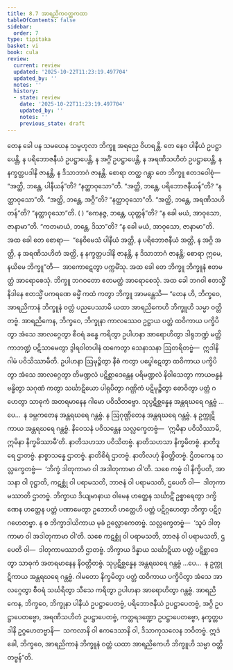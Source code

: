 ```yaml
---
title: 8.7 အာရညိကဝတ္တကထာ
tableOfContents: false
sidebar:
  order: 7
type: tipitaka
basket: vi
book: cula
review:
  current: review
  updated: '2025-10-22T11:23:19.497704'
  updated_by: ''
  notes: ''
  history:
  - state: review
    date: '2025-10-22T11:23:19.497704'
    updated_by: ''
    notes: ''
    previous_state: draft
---
```



<ReviewStatus review={frontmatter.review} showDetails={true} />

<HypothesisAnnotation frontmatter={frontmatter} />

<DynamicBreadcrumb />

<Division number="367" book="cula" e="ch" v="4" p="385">

<Paragraph number="1688" book="cula">
တေန ခေါ ပန သမယေန သမ္ဗဟုလာ ဘိက္ခူ အရညေ ဝိဟရန္တိ. တေ နေဝ ပါနီယံ ဥပဋ္ဌာပေန္တိ, န ပရိဘောဇနီယံ ဥပဋ္ဌာပေန္တိ, န အဂ္ဂိံ ဥပဋ္ဌာပေန္တိ, န အရဏိသဟိတံ ဥပဋ္ဌာပေန္တိ, န နက္ခတ္တပဒါနိ ဇာနန္တိ, န ဒိသာဘာဂံ ဇာနန္တိ. စောရာ တတ္ထ ဂန္တွာ တေ ဘိက္ခူ ဧတဒဝေါစုံ—  “အတ္ထိ, ဘန္တေ, ပါနီယန်”တိ? “နတ္ထာဝုသော”တိ. “အတ္ထိ, ဘန္တေ, ပရိဘောဇနီယန်”တိ? “နတ္ထာဝုသော”တိ. “အတ္ထိ, ဘန္တေ, အဂ္ဂီ”တိ? “နတ္ထာဝုသော”တိ. “အတ္ထိ, ဘန္တေ, အရဏိသဟိတန်”တိ? “နတ္ထာဝုသော”တိ. ( ) “ကေနဇ္ဇ, ဘန္တေ, ယုတ္တန်”တိ? “န ခေါ မယံ, အာဝုသော, ဇာနာမာ”တိ. “ကတမာယံ, ဘန္တေ, ဒိသာ”တိ? “န ခေါ မယံ, အာဝုသော, ဇာနာမာ”တိ. အထ ခေါ တေ စောရာ—  “နေဝိမေသံ ပါနီယံ အတ္ထိ, န ပရိဘောဇနီယံ အတ္ထိ, န အဂ္ဂိ အတ္ထိ, န အရဏိသဟိတံ အတ္ထိ, န နက္ခတ္တပဒါနိ ဇာနန္တိ, န ဒိသာဘာဂံ ဇာနန္တိ; စောရာ ဣမေ, နယိမေ ဘိက္ခူ”တိ—  အာကောဋေတွာ ပက္ကမိံသု. အထ ခေါ တေ ဘိက္ခူ ဘိက္ခူနံ ဧတမတ္ထံ အာရောစေသုံ. ဘိက္ခူ ဘဂဝတော ဧတမတ္ထံ အာရောစေသုံ. အထ ခေါ ဘဂဝါ ဧတသ္မိံ နိဒါနေ ဧတသ္မိံ ပကရဏေ ဓမ္မိံ ကထံ ကတွာ ဘိက္ခူ အာမန္တေသိ—
</Paragraph>

</Division>
<Division number="368" book="cula" e="ch" v="4" p="385">

<Paragraph number="1689" book="cula">
“တေန ဟိ, ဘိက္ခဝေ, အာရညိကာနံ ဘိက္ခူနံ ဝတ္တံ ပညပေဿာမိ ယထာ အာရညိကေဟိ ဘိက္ခူဟိ သမ္မာ ဝတ္တိတဗ္ဗံ. အာရညိကေန, ဘိက္ခဝေ, ဘိက္ခုနာ ကာလဿေဝ ဥဋ္ဌာယ ပတ္တံ ထဝိကာယ ပက္ခိပိတွာ အံသေ အာလဂ္ဂေတွာ စီဝရံ ခန္ဓေ ကရိတွာ ဥပါဟနာ အာရောဟိတွာ ဒါရုဘဏ္ဍံ မတ္တိကာဘဏ္ဍံ ပဋိသာမေတွာ ဒွါရဝါတပါနံ ထကေတွာ သေနာသနာ ဩတရိတဗ္ဗံ—  ဣဒါနိ ဂါမံ ပဝိသိဿာမီတိ. ဥပါဟနာ ဩမုဉ္စိတွာ နီစံ ကတွာ ပပ္ဖေါဋေတွာ ထဝိကာယ ပက္ခိပိတွာ အံသေ အာလဂ္ဂေတွာ တိမဏ္ဍလံ ပဋိစ္ဆာဒေန္တေန ပရိမဏ္ဍလံ နိဝါသေတွာ ကာယဗန္ဓနံ ဗန္ဓိတွာ သဂုဏံ ကတွာ သင်္ဃာဋိယော ပါရုပိတွာ ဂဏ္ဌိကံ ပဋိမုဉ္စိတွာ ဓောဝိတွာ ပတ္တံ ဂဟေတွာ သာဓုကံ အတရမာနေန ဂါမော ပဝိသိတဗ္ဗော. သုပ္ပဋိစ္ဆန္နေန အန္တရဃရေ ဂန္တဗ္ဗံ …ပေ…  န ခမ္ဘကတေန အန္တရဃရေ ဂန္တဗ္ဗံ. န ဩဂုဏ္ဌိတေန အန္တရဃရေ ဂန္တဗ္ဗံ. န ဥက္ကုဋိကာယ အန္တရဃရေ ဂန္တဗ္ဗံ.
</Paragraph>

<Paragraph number="1690" book="cula">
နိဝေသနံ ပဝိသန္တေန သလ္လက္ခေတဗ္ဗံ—  ‘ဣမိနာ ပဝိသိဿာမိ, ဣမိနာ နိက္ခမိဿာမီ’တိ. နာတိသဟသာ ပဝိသိတဗ္ဗံ. နာတိသဟသာ နိက္ခမိတဗ္ဗံ. နာတိဒူရေ ဌာတဗ္ဗံ. နာစ္စာသန္နေ ဌာတဗ္ဗံ. နာတိစိရံ ဌာတဗ္ဗံ. နာတိလဟုံ နိဝတ္တိတဗ္ဗံ. ဌိတကေန သလ္လက္ခေတဗ္ဗံ—  ‘ဘိက္ခံ ဒါတုကာမာ ဝါ အဒါတုကာမာ ဝါ’တိ. သစေ ကမ္မံ ဝါ နိက္ခိပတိ, အာသနာ ဝါ ဝုဋ္ဌာတိ, ကဋစ္ဆုံ ဝါ ပရာမသတိ, ဘာဇနံ ဝါ ပရာမသတိ, ဌပေတိ ဝါ—  ဒါတုကာမဿာတိ ဌာတဗ္ဗံ. ဘိက္ခာယ ဒိယျမာနာယ ဝါမေန ဟတ္ထေန သင်္ဃာဋိံ ဥစ္စာရေတွာ ဒက္ခိဏေန ဟတ္ထေန ပတ္တံ ပဏာမေတွာ ဥဘောဟိ ဟတ္ထေဟိ ပတ္တံ ပဋိဂ္ဂဟေတွာ ဘိက္ခာ ပဋိဂ္ဂဟေတဗ္ဗာ. န စ ဘိက္ခာဒါယိကာယ မုခံ ဥလ္လောကေတဗ္ဗံ. သလ္လက္ခေတဗ္ဗံ—  ‘သူပံ ဒါတုကာမာ ဝါ အဒါတုကာမာ ဝါ’တိ. သစေ ကဋစ္ဆုံ ဝါ ပရာမသတိ, ဘာဇနံ ဝါ ပရာမသတိ, ဌပေတိ ဝါ—  ဒါတုကာမဿာတိ ဌာတဗ္ဗံ. ဘိက္ခာယ ဒိန္နာယ သင်္ဃာဋိယာ ပတ္တံ ပဋိစ္ဆာဒေတွာ သာဓုကံ အတရမာနေန နိဝတ္တိတဗ္ဗံ.
</Paragraph>

<Paragraph number="1691" book="cula">
သုပ္ပဋိစ္ဆန္နေန အန္တရဃရေ ဂန္တဗ္ဗံ …ပေ…  န ဥက္ကုဋိကာယ အန္တရဃရေ ဂန္တဗ္ဗံ. ဂါမတော နိက္ခမိတွာ ပတ္တံ ထဝိကာယ ပက္ခိပိတွာ အံသေ အာလဂ္ဂေတွာ စီဝရံ သင်္ဃရိတွာ သီသေ ကရိတွာ ဥပါဟနာ အာရောဟိတွာ ဂန္တဗ္ဗံ.
</Paragraph>

<Paragraph number="1692" book="cula">
အာရညိကေန, ဘိက္ခဝေ, ဘိက္ခုနာ ပါနီယံ ဥပဋ္ဌာပေတဗ္ဗံ, ပရိဘောဇနီယံ ဥပဋ္ဌာပေတဗ္ဗံ, အဂ္ဂိ ဥပဋ္ဌာပေတဗ္ဗော, အရဏိသဟိတံ ဥပဋ္ဌာပေတဗ္ဗံ, ကတ္တရဒဏ္ဍော ဥပဋ္ဌာပေတဗ္ဗော, နက္ခတ္တပဒါနိ ဥဂ္ဂဟေတဗ္ဗာနိ—  သကလာနိ ဝါ ဧကဒေသာနိ ဝါ, ဒိသာကုသလေန ဘဝိတဗ္ဗံ. ဣဒံ ခေါ, ဘိက္ခဝေ, အာရညိကာနံ ဘိက္ခူနံ ဝတ္တံ ယထာ အာရညိကေဟိ ဘိက္ခူဟိ သမ္မာ ဝတ္တိတဗ္ဗန်”တိ.
</Paragraph>
</Division>